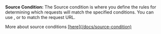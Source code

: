 
<span className="text-neutral-200">**Source Condition:**</span> The Source condition is where you define the rules for determining which requests will match the specified conditions.
You can use <TextBG text="Contains" />, <TextBG text="Wildcard" /> or <TextBG text="Equals" /> to match the request URL.
<br/>
<div className={props.moreBtnClasses}>More about source conditions <ins className="text-sky-500 hover:text-sky-400">[here](/docs/source-condition)</ins></div>
